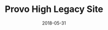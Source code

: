 ---
title: "Provo High Legacy Site"
date: "2018-05-31"
description: "A photo showcase spanning 60 years made to commemorate the school's legacy."

repoLink: "https://github.com/provohighlegacy/provohighlegacy.github.io"
demoLink: "https://provohighlegacy.github.io/"

languages:
- "HTML"
- "CSS"

tags:
- "web-app"

---